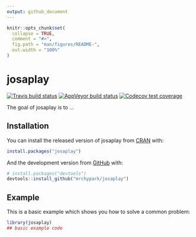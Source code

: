 ```yaml
---
output: github_document
---
```


<!-- README.md is generated from README.Rmd. Please edit that file -->

```r
knitr::opts_chunk$set(
  collapse = TRUE,
  comment = "#>",
  fig.path = "man/figures/README-",
  out.width = "100%"
)
```
# josaplay

<!-- badges: start -->
[![Travis build status](https://travis-ci.org/mrchypark/josaplay.svg?branch=master)](https://travis-ci.org/mrchypark/josaplay)
[![AppVeyor build status](https://ci.appveyor.com/api/projects/status/github/mrchypark/josaplay?branch=master&svg=true)](https://ci.appveyor.com/project/mrchypark/josaplay)
[![Codecov test coverage](https://codecov.io/gh/mrchypark/josaplay/branch/master/graph/badge.svg)](https://codecov.io/gh/mrchypark/josaplay?branch=master)
<!-- badges: end -->

The goal of josaplay is to ...

## Installation

You can install the released version of josaplay from [CRAN](https://CRAN.R-project.org) with:

``` r
install.packages("josaplay")
```

And the development version from [GitHub](https://github.com/) with:

``` r
# install.packages("devtools")
devtools::install_github("mrchypark/josaplay")
```
## Example

This is a basic example which shows you how to solve a common problem:

```r
library(josaplay)
## basic example code
```
